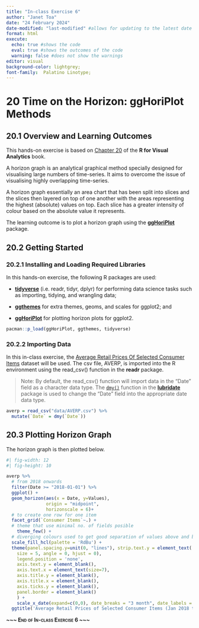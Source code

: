 ```yaml
---
title: "In-class Exercise 6"
author: "Janet Toa"
date: "24 February 2024"
date-modified: "last-modified" #allows for updating to the latest date
format: html
execute: 
  echo: true #shows the code
  eval: true #shows the outcomes of the code
  warning: false #does not show the warnings
editor: visual
background-color: lightgrey;
font-family:  Palatino Linotype;
---
```


# 20 Time on the Horizon: ggHoriPlot Methods

## 20.1 Overview and Learning Outcomes

This hands-on exercise is based on [Chapter 20](https://r4va.netlify.app/chap20) of the **R for Visual Analytics** book.

A horizon graph is an analytical graphical method specially designed for visualising large numbers of time-series. It aims to overcome the issue of visualising highly overlapping time-series.

A horizon graph essentially an area chart that has been split into slices and the slices then layered on top of one another with the areas representing the highest (absolute) values on top. Each slice has a greater intensity of colour based on the absolute value it represents.

The learning outcome is to plot a horizon graph using the [**ggHoriPlot**](https://rivasiker.github.io/ggHoriPlot/) package.

## 20.2 Getting Started

### 20.2.1 Installing and Loading Required Libraries

In this hands-on exercise, the following R packages are used:

-   [**tidyverse**](https://www.tidyverse.org/) (i.e. readr, tidyr, dplyr) for performing data science tasks such as importing, tidying, and wrangling data;

```{=html}
<!-- -->
```
-   [**ggthemes**](https://ggplot2.tidyverse.org/reference/ggtheme.html) for extra themes, geoms, and scales for ggplot2; and

-   [**ggHoriPlot**](https://rivasiker.github.io/ggHoriPlot/) for plotting horizon plots for ggplot2.

```r
pacman::p_load(ggHoriPlot, ggthemes, tidyverse)
```

### 20.2.2 Importing Data

In this in-class exercise, the [Average Retail Prices Of Selected Consumer Items](https://tablebuilder.singstat.gov.sg/table/TS/M212891) dataset will be used. The csv file, AVERP, is imported into the R environment using the read_csv() function in the **readr** package.

> Note: By default, the read_csv() function will import data in the "Date" field as a character data type. The [`dmy()`](https://lubridate.tidyverse.org/reference/ymd.html) function in the [**lubridate**](https://lubridate.tidyverse.org/) package is used to change the "Date" field into the appropriate date data type.

```r
averp = read_csv("data/AVERP.csv") %>%
  mutate(`Date` = dmy(`Date`))
```

## 20.3 Plotting Horizon Graph

The horizon graph is then plotted below.

```r
#| fig-width: 12
#| fig-height: 10

averp %>% 
  # from 2018 onwards
  filter(Date >= "2018-01-01") %>%
  ggplot() +
  geom_horizon(aes(x = Date, y=Values), 
               origin = "midpoint", 
               horizonscale = 6)+
  # to create one row for one item
  facet_grid(`Consumer Items`~.) +
  # theme that use minimal no. of fields posible
    theme_few() +
  # diverging colours used to get good separation of values above and below reference point
  scale_fill_hcl(palette = 'RdBu') +
  theme(panel.spacing.y=unit(0, "lines"), strip.text.y = element_text(
    size = 5, angle = 0, hjust = 0),
    legend.position = 'none',
    axis.text.y = element_blank(),
    axis.text.x = element_text(size=7),
    axis.title.y = element_blank(),
    axis.title.x = element_blank(),
    axis.ticks.y = element_blank(),
    panel.border = element_blank()
    ) +
    scale_x_date(expand=c(0,0), date_breaks = "3 month", date_labels = "%b%y") +
  ggtitle('Average Retail Prices of Selected Consumer Items (Jan 2018 to Dec 2022)')
```

[**\~\~\~ End of In-class Exercise 6 \~\~\~**]{.smallcaps}
